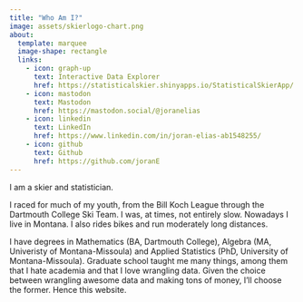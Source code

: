 ```yaml
---
title: "Who Am I?"
image: assets/skierlogo-chart.png
about:
  template: marquee
  image-shape: rectangle
  links:
    - icon: graph-up
      text: Interactive Data Explorer
      href: https://statisticalskier.shinyapps.io/StatisticalSkierApp/
    - icon: mastodon
      text: Mastodon
      href: https://mastodon.social/@joranelias
    - icon: linkedin
      text: LinkedIn
      href: https://www.linkedin.com/in/joran-elias-ab1548255/
    - icon: github
      text: Github
      href: https://github.com/joranE
---
```


I am a skier and statistician.

I raced for much of my youth, from the Bill Koch League through the Dartmouth College Ski Team. I was, at times, not entirely slow. Nowadays I live in Montana. I also rides bikes and run moderately long distances.

I have degrees in Mathematics (BA, Dartmouth College), Algebra (MA, Univeristy of Montana-Missoula) and Applied Statistics (PhD, University of Montana-Missoula). Graduate school taught me many things, among them that I hate academia and that I love wrangling data. Given the choice between wrangling awesome data and making tons of money, I’ll choose the former. Hence this website.